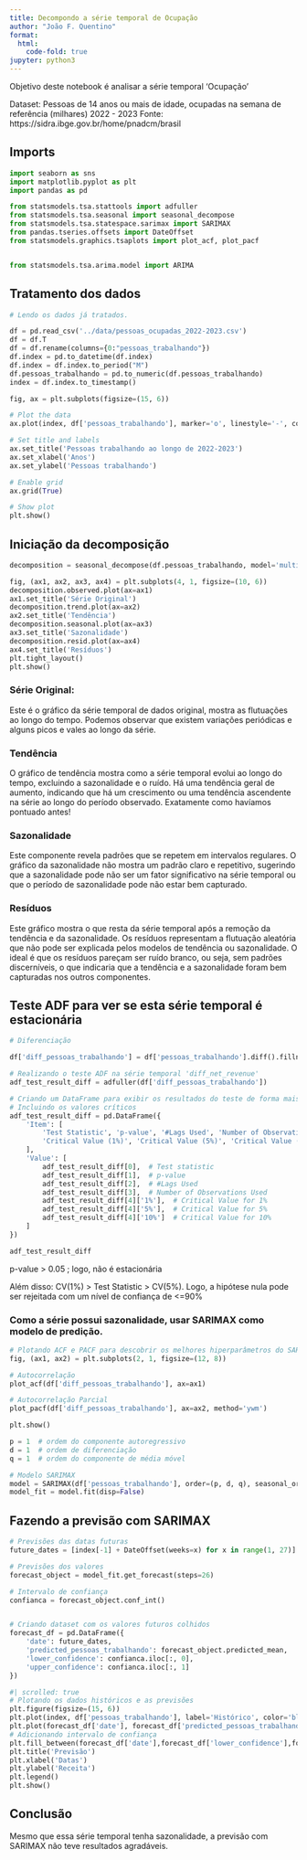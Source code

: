 ```yaml
---
title: Decompondo a série temporal de Ocupação
author: "João F. Quentino"
format:
  html:
    code-fold: true
jupyter: python3
---
```

Objetivo deste notebook é analisar a série temporal 'Ocupação'

Dataset: Pessoas de 14 anos ou mais de idade, ocupadas na semana de referência (milhares) 2022 - 2023
Fonte: https://sidra.ibge.gov.br/home/pnadcm/brasil

## Imports
```python
import seaborn as sns
import matplotlib.pyplot as plt
import pandas as pd

from statsmodels.tsa.stattools import adfuller 
from statsmodels.tsa.seasonal import seasonal_decompose
from statsmodels.tsa.statespace.sarimax import SARIMAX
from pandas.tseries.offsets import DateOffset
from statsmodels.graphics.tsaplots import plot_acf, plot_pacf


from statsmodels.tsa.arima.model import ARIMA
```

## Tratamento dos dados
```python
# Lendo os dados já tratados.

df = pd.read_csv('../data/pessoas_ocupadas_2022-2023.csv')
df = df.T
df = df.rename(columns={0:"pessoas_trabalhando"})
df.index = pd.to_datetime(df.index)
df.index = df.index.to_period("M")
df.pessoas_trabalhando = pd.to_numeric(df.pessoas_trabalhando)
index = df.index.to_timestamp()
```

```python
fig, ax = plt.subplots(figsize=(15, 6))

# Plot the data
ax.plot(index, df['pessoas_trabalhando'], marker='o', linestyle='-', color='green')

# Set title and labels
ax.set_title('Pessoas trabalhando ao longo de 2022-2023')
ax.set_xlabel('Anos')
ax.set_ylabel('Pessoas trabalhando')

# Enable grid
ax.grid(True)

# Show plot
plt.show()
```


## Iniciação da decomposição 
```python
decomposition = seasonal_decompose(df.pessoas_trabalhando, model='multiplicative', period=12)

fig, (ax1, ax2, ax3, ax4) = plt.subplots(4, 1, figsize=(10, 6))
decomposition.observed.plot(ax=ax1)
ax1.set_title('Série Original')
decomposition.trend.plot(ax=ax2)
ax2.set_title('Tendência')
decomposition.seasonal.plot(ax=ax3)
ax3.set_title('Sazonalidade')
decomposition.resid.plot(ax=ax4)
ax4.set_title('Resíduos')
plt.tight_layout()
plt.show()
```

###  Série Original: 
Este é o gráfico da série temporal de dados original, mostra as flutuações ao longo do tempo. Podemos observar que existem variações periódicas e alguns picos e vales ao longo da série.

### Tendência
O gráfico de tendência mostra como a série temporal evolui ao longo do tempo, excluindo a sazonalidade e o ruído. Há uma tendência geral de aumento, indicando que há um crescimento ou uma tendência ascendente na série ao longo do período observado. Exatamente como havíamos pontuado antes!

### Sazonalidade
Este componente revela padrões que se repetem em intervalos regulares. O gráfico da sazonalidade não mostra um padrão claro e repetitivo, sugerindo que a sazonalidade pode não ser um fator significativo na série temporal ou que o período de sazonalidade pode não estar bem capturado.

### Resíduos
Este gráfico mostra o que resta da série temporal após a remoção da tendência e da sazonalidade. Os resíduos representam a flutuação aleatória que não pode ser explicada pelos modelos de tendência ou sazonalidade. O ideal é que os resíduos pareçam ser ruído branco, ou seja, sem padrões discerníveis, o que indicaria que a tendência e a sazonalidade foram bem capturadas nos outros componentes.

## Teste ADF para ver se esta série temporal é estacionária

```python
# Diferenciação

df['diff_pessoas_trabalhando'] = df['pessoas_trabalhando'].diff().fillna(0)

# Realizando o teste ADF na série temporal 'diff_net_revenue'
adf_test_result_diff = adfuller(df['diff_pessoas_trabalhando'])

# Criando um DataFrame para exibir os resultados do teste de forma mais clara
# Incluindo os valores críticos
adf_test_result_diff = pd.DataFrame({
    'Item': [
        'Test Statistic', 'p-value', '#Lags Used', 'Number of Observations Used',
        'Critical Value (1%)', 'Critical Value (5%)', 'Critical Value (10%)'
    ],
    'Value': [
        adf_test_result_diff[0],  # Test statistic
        adf_test_result_diff[1],  # p-value
        adf_test_result_diff[2],  # #Lags Used
        adf_test_result_diff[3],  # Number of Observations Used
        adf_test_result_diff[4]['1%'],  # Critical Value for 1%
        adf_test_result_diff[4]['5%'],  # Critical Value for 5%
        adf_test_result_diff[4]['10%']  # Critical Value for 10%
    ]
})

adf_test_result_diff
```

p-value > 0.05 ; logo, não é estacionária

Além disso:  CV(1%) > Test Statistic > CV(5%). Logo, a hipótese nula pode ser rejeitada com um nível de confiança de <=90% 

### Como a série possui sazonalidade, usar SARIMAX como modelo de predição.

```python
# Plotando ACF e PACF para descobrir os melhores hiperparâmetros do SARIMAX
fig, (ax1, ax2) = plt.subplots(2, 1, figsize=(12, 8))

# Autocorrelação
plot_acf(df['diff_pessoas_trabalhando'], ax=ax1)

# Autocorrelação Parcial
plot_pacf(df['diff_pessoas_trabalhando'], ax=ax2, method='ywm')

plt.show()
```

```python
p = 1  # ordem do componente autoregressivo
d = 1  # ordem de diferenciação
q = 1  # ordem do componente de média móvel

# Modelo SARIMAX
model = SARIMAX(df['pessoas_trabalhando'], order=(p, d, q), seasonal_order=(1, 1, 0, 12))
model_fit = model.fit(disp=False)
```

## Fazendo a previsão com SARIMAX

```python
# Previsões das datas futuras
future_dates = [index[-1] + DateOffset(weeks=x) for x in range(1, 27)]

# Previsões dos valores
forecast_object = model_fit.get_forecast(steps=26)

# Intervalo de confiança
confianca = forecast_object.conf_int()


# Criando dataset com os valores futuros colhidos
forecast_df = pd.DataFrame({
    'date': future_dates,
    'predicted_pessoas_trabalhando': forecast_object.predicted_mean,
    'lower_confidence': confianca.iloc[:, 0],
    'upper_confidence': confianca.iloc[:, 1]
})
```

```python
#| scrolled: true
# Plotando os dados históricos e as previsões
plt.figure(figsize=(15, 6))
plt.plot(index, df['pessoas_trabalhando'], label='Histórico', color='blue')
plt.plot(forecast_df['date'], forecast_df['predicted_pessoas_trabalhando'], label='Predições', color='red', linestyle='--')
# Adicionando intervalo de confiança
plt.fill_between(forecast_df['date'],forecast_df['lower_confidence'],forecast_df['upper_confidence'], color='pink', alpha=0.8)
plt.title('Previsão')
plt.xlabel('Datas')
plt.ylabel('Receita')
plt.legend()
plt.show()
```

## Conclusão
Mesmo que essa série temporal tenha sazonalidade, a previsão com SARIMAX não teve resultados agradáveis.